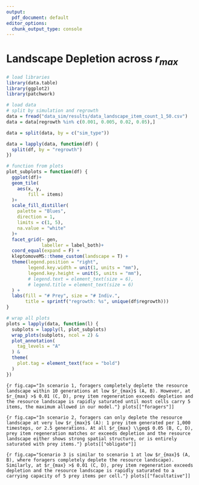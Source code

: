 ```yaml
---
output:
  pdf_document: default
editor_options:
  chunk_output_type: console
---
```


# Landscape Depletion across $r_{max}$

```r
# load libraries
library(data.table)
library(ggplot2)
library(patchwork)
```

```r
# load data
# split by simulation and regrowth
data = fread("data_sim/results/data_landscape_item_count_1_50.csv")
data = data[regrowth %in% c(0.001, 0.005, 0.02, 0.05),]

data = split(data, by = c("sim_type"))

data = lapply(data, function(df) {
  split(df, by = "regrowth")
})
```

```r
# function from plots
plot_subplots = function(df) {
  ggplot(df)+
  geom_tile(
    aes(x, y,
        fill = items)
  )+
  scale_fill_distiller(
    palette = "Blues", 
    direction = 1,
    limits = c(1, 5),
    na.value = "white"
  )+
  facet_grid(~ gen,
             labeller = label_both)+
  coord_equal(expand = F) +
  kleptomoveMS::theme_custom(landscape = T) +
  theme(legend.position = "right",
        legend.key.width = unit(1, units = "mm"),
        legend.key.height = unit(5, units = "mm"),
        # legend.text = element_text(size = 6),
        # legend.title = element_text(size = 6)
  ) +
  labs(fill = "# Prey", size = "# Indiv.",
       title = sprintf("regrowth: %s", unique(df$regrowth)))
}
```


```r
# wrap all plots
plots = lapply(data, function(l) {
  subplots = lapply(l, plot_subplots)
  wrap_plots(subplots, ncol = 2) &
  plot_annotation(
    tag_levels = "A"
  ) &
  theme(
    plot.tag = element_text(face = "bold")
  ) 
})
```

```{r fig.cap="In scenario 1, foragers completely deplete the resource landscape within 10 generations at low $r_{max}$ (A, B). However, at $r_{max} >$ 0.01 (C, D), prey item regeneration exceeds depletion and the resource landscape is rapidly saturated until most cells carry 5 items, the maximum allowed in our model."}
plots[["foragers"]]
```

```{r fig.cap="In scenario 2, foragers can only deplete the resource landscape at very low $r_{max}$ (A): 1 prey item generated per 1,000 timesteps, or 2.5 generations. At all $r_{max} \\geq$ 0.05 (B, C, D), prey item regeneration matches or exceeds depletion and the resource landscape either shows strong spatial structure, or is entirely saturated with prey items."}
plots[["obligate"]]
```

```{r fig.cap="Scenario 3 is similar to scenario 1 at low $r_{max}$ (A, B), where foragers completely deplete the resource landscape). Similarly, at $r_{max} >$ 0.01 (C, D), prey item regeneration exceeds depletion and the resource landscape is rapidly saturated to a carrying capacity of 5 prey items per cell."}
plots[["facultative"]]
```